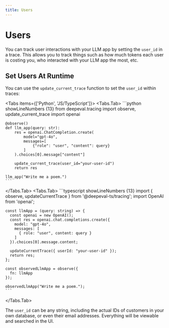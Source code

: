 ```yaml
---
title: Users
---
```



# Users

You can track user interactions with your LLM app by setting the `user_id` in a trace. This allows you to track things such as how much tokens each user is costing you, who interacted with your LLM app the most, etc.

## Set Users At Runtime

You can use the `update_current_trace` function to set the `user_id` within traces:

<Tabs items={['Python', 'JS/TypeScript']}>
  <Tabs.Tab>
    ```python showLineNumbers {13}
    from deepeval.tracing import observe, update_current_trace
    import openai
    
    @observe()
    def llm_app(query: str):
        res = openai.ChatCompletion.create(
            model="gpt-4o",
            messages=[
                {"role": "user", "content": query}
            ]
        ).choices[0].message["content"]

        update_current_trace(user_id="your-user-id")
        return res
    
    llm_app("Write me a poem.")
    ```
  </Tabs.Tab>
  <Tabs.Tab>
    ```typescript showLineNumbers {13}
    import { observe, updateCurrentTrace } from '@deepeval-ts/tracing';
    import OpenAI from 'openai';
    
    const llmApp = (query: string) => {
      const openai = new OpenAI();
      const res = openai.chat.completions.create({
        model: "gpt-4o",
        messages: [
          { role: "user", content: query }
        ]
      }).choices[0].message.content;
      
      updateCurrentTrace({ userId: "your-user-id" });
      return res;
    };
    
    const observedLlmApp = observe({
      fn: llmApp
    });
    
    observedLlmApp("Write me a poem.");
    ```
  </Tabs.Tab>
</Tabs>

The `user_id` can be any string, including the actual IDs of customers in your own database, or even their email addresses. Everything will be viewable and searched in the UI.
